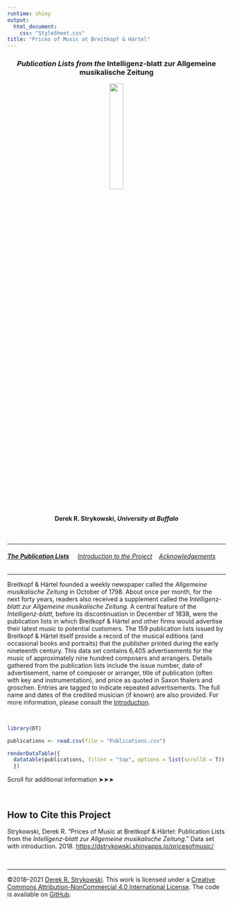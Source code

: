 ```yaml
---
runtime: shiny
output:
  html_document:
    css: "StyleSheet.css"
title: "Prices of Music at Breitkopf & Härtel"
---
```

<h3 style="text-align: center;">*Publication Lists from the* Intelligenz-blatt zur Allgemeine musikalische Zeitung</h3>

<p style="text-align: center;">![](divider.png){width=25%}</p>

<h4 style="text-align: center;">Derek R. Strykowski, *University at Buffalo*</h4>

&nbsp;  

<hr>

###### **[The&nbsp;Publication&nbsp;Lists](index.rmd)**&nbsp;&nbsp;&nbsp;&nbsp; [Introduction&nbsp;to&nbsp;the&nbsp;Project](Introduction.rmd)&nbsp;&nbsp;&nbsp;&nbsp;[Acknowledgements](Acknowledgements.rmd)

<hr>

Breitkopf & Härtel founded a weekly newspaper called the *Allgemeine musikalische Zeitung* in October of 1798. About once per month, for the next forty years, readers also received a supplement called the *Intelligenz-blatt zur Allgemeine musikalische Zeitung.* A central feature of the *Intelligenz-blatt,* before its discontinuation in December of 1838, were the publication lists in which Breitkopf & Härtel and other firms would advertise their latest music to potential customers. The 159 publication lists issued by Breitkopf & Härtel itself provide a record of the musical editions (and occasional books and portraits) that the publisher printed during the early nineteenth century. This data set contains 6,405 advertisements for the music of approximately nine hundred composers and arrangers. Details gathered from the publication lists include the issue number, date of advertisement, name of composer or arranger, title of publication (often with key and instrumentation), and price as quoted in Saxon thalers and groschen. Entries are tagged to indicate repeated advertisements. The full name and dates of the credited musician (if known) are also provided. For more information, please consult the [Introduction](Introduction.rmd).

&nbsp;  


```r
library(DT)

publications <- read.csv(file = "Publications.csv")

renderDataTable({
  datatable(publications, filter = "top", options = list(scrollX = T))
  })
```
Scroll for additional information ➤➤➤  

&nbsp;  

## How to Cite this Project
Strykowski, Derek R. “Prices of Music at Breitkopf & Härtel: Publication Lists from the *Intelligenz-blatt zur Allgemeine musikalische Zeitung*.” Data set with introduction. 2018. [https://dstrykowski.shinyapps.io/pricesofmusic/](https://dstrykowski.shinyapps.io/pricesofmusic/) 

&nbsp;  

<hr>

©2018–2021 [Derek R. Strykowski](https://dstrykowski.com). This work is licensed under a [Creative Commons Attribution-NonCommercial 4.0 International License](http://creativecommons.org/licenses/by-nc/4.0/). The code is available on [GitHub](https://github.com/dstrykowski/pricesofmusic/).  
&nbsp;  
&nbsp;  
